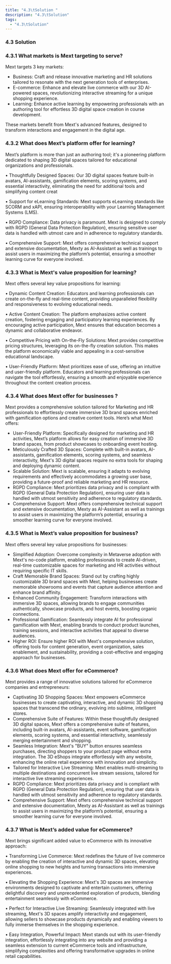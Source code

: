 ```yaml
---
title: "4.3\tSolution "
description: "4.3\tSolution"
tags:
  - "4.3\tSolution"
---
```


### 4.3	Solution

### 4.3.1	What markets is Mext targeting to serve?

Mext targets 3 key markets:

* Business: Craft and release innovative marketing and HR solutions tailored to resonate with the next generation tools of enterprises.
* E-commerce: Enhance and elevate live commerce with our 3D AI-powered spaces, revolutionizing interactive streaming for a unique shopping experience.
* Learning: Enhance active learning by empowering professionals with an authoring tool for effortless 3D digital space creation in course development.

These markets benefit from Mext's advanced features, designed to transform interactions and engagement in the digital age.

### 4.3.2	What does Mext’s platform offer for learning?

Mext’s platform is more than just an authoring tool; it's a pioneering platform dedicated to shaping 3D digital spaces tailored for educational organizations and professionals.

•	Thoughtfully Designed Spaces: Our 3D digital spaces feature built-in avatars, AI-assistants, gamification elements, scoring systems, and essential interactivity, eliminating the need for additional tools and simplifying content creat

•	Support for eLearning Standards: Mext supports eLearning standards like SCORM and xAPI, ensuring interoperability with your Learning Management Systems (LMS).

•	RGPD Compliance: Data privacy is paramount. Mext is designed to comply with RGPD (General Data Protection Regulation), ensuring sensitive user data is handled with utmost care and in adherence to regulatory standards.

•	Comprehensive Support: Mext offers comprehensive technical support and extensive documentation, Mexty as AI-Assistant as well as trainings to assist users in maximizing the platform’s potential, ensuring a smoother learning curve for everyone involved.

### 4.3.3	What is Mext's value proposition for learning?

Mext offers several key value propositions for learning:

•	Dynamic Content Creation: Educators and learning professionals can create on-the-fly and real-time content, providing unparalleled flexibility and responsiveness to evolving educational needs.

•	Active Content Creation: The platform emphasizes active content creation, fostering engaging and participatory learning experiences. By encouraging active participation, Mext ensures that education becomes a dynamic and collaborative endeavor.

•	Competitive Pricing with On-the-Fly Solutions: Mext provides competitive pricing structures, leveraging its on-the-fly creation solution. This makes the platform economically viable and appealing in a cost-sensitive educational landscape.

•	User-Friendly Platform: Mext prioritizes ease of use, offering an intuitive and user-friendly platform. Educators and learning professionals can navigate the tool effortlessly, ensuring a smooth and enjoyable experience throughout the content creation process.

### 4.3.4	What does Mext offer for businesses ?

Mext provides a comprehensive solution tailored for Marketing and HR professionals to effortlessly create immersive 3D brand spaces enriched with gamification options and creative content tools. Here’s what Mext offers:

* User-Friendly Platform: Specifically designed for marketing and HR activities, Mext’s platform allows for easy creation of immersive 3D brand spaces, from product showcases to onboarding event hosting.
* Meticulously Crafted 3D Spaces: Complete with built-in avatars, AI-assistants, gamification elements, scoring systems, and seamless interactivity, Mext's 3D digital spaces require no extra tools for shaping and deploying dynamic content.
* Scalable Solution: Mext is scalable, ensuring it adapts to evolving requirements and effectively accommodates a growing user base, providing a future-proof and reliable marketing and HR resource.
* RGPD Compliance: Mext prioritizes data privacy and is compliant with RGPD (General Data Protection Regulation), ensuring user data is handled with utmost sensitivity and adherence to regulatory standards.
* Comprehensive Support: Mext offers comprehensive technical support and extensive documentation, Mexty as AI-Assistant as well as trainings to assist users in maximizing the platform’s potential, ensuring a smoother learning curve for everyone involved.

### 4.3.5	What is Mext’s value proposition for business?

Mext offers several key value propositions for businesses:

* Simplified Adoption: Overcome complexity in Metaverse adoption with Mext's no-code platform, enabling professionals to create AI-driven, real-time customizable spaces for marketing and HR activities without requiring specific IT skills.
* Craft Memorable Brand Spaces: Stand out by crafting highly customizable 3D brand spaces with Mext, helping businesses create memorable showrooms and events that capture audience attention and enhance brand affinity.
* Enhanced Community Engagement: Transform interactions with immersive 3D spaces, allowing brands to engage communities authentically, showcase products, and host events, boosting organic connections.
* Professional Gamification: Seamlessly integrate AI for professional gamification with Mext, enabling brands to conduct product launches, training sessions, and interactive activities that appeal to diverse audiences.
* Higher ROI: Ensure higher ROI with Mext's comprehensive solution, offering tools for content generation, event organization, sales enablement, and sustainability, providing a cost-effective and engaging approach for businesses.

### 4.3.6	What does Mext offer for eCommerce?

Mext provides a range of innovative solutions tailored for eCommerce companies and entrepreneurs:

* Captivating 3D Shopping Spaces: Mext empowers eCommerce businesses to create captivating, interactive, and dynamic 3D shopping spaces that transcend the ordinary, evolving into sublime, intelligent stores.
* Comprehensive Suite of Features: Within these thoughtfully designed 3D digital spaces, Mext offers a comprehensive suite of features, including built-in avatars, AI-assistants, event software, gamification elements, scoring systems, and essential interactivity, seamlessly merging entertainment and shopping.
* Seamless Integration: Mext's "BUY" button ensures seamless purchases, directing shoppers to your product page without extra integration. The 3D eShops integrate effortlessly with any website, enhancing the online retail experience with innovation and simplicity.
* Tailored for Interactive Live Streaming: Mext enables multi-streaming to multiple destinations and concurrent live stream sessions, tailored for interactive live streaming experiences.
* RGPD Compliance: Mext prioritizes data privacy and is compliant with RGPD (General Data Protection Regulation), ensuring that user data is handled with utmost sensitivity and adherence to regulatory standards.
* Comprehensive Support: Mext offers comprehensive technical support and extensive documentation, Mexty as AI-Assistant as well as trainings to assist users in maximizing the platform’s potential, ensuring a smoother learning curve for everyone involved.

### 4.3.7	What is Mext’s added value for eCommerce?

Mext brings significant added value to eCommerce with its innovative approach:

•	Transforming Live Commerce: Mext redefines the future of live commerce by enabling the creation of interactive and dynamic 3D spaces, elevating online shopping to new heights and turning transactions into immersive experiences.

•	Elevating the Shopping Experience: Mext's 3D spaces are immersive environments designed to captivate and entertain customers, offering delightful discovery and unprecedented exploration of products, blending entertainment seamlessly with eCommerce.

•	Perfect for Interactive Live Streaming: Seamlessly integrated with live streaming, Mext's 3D spaces amplify interactivity and engagement, allowing sellers to showcase products dynamically and enabling viewers to fully immerse themselves in the shopping experience.

•	Easy Integration, Powerful Impact: Mext stands out with its user-friendly integration, effortlessly integrating into any website and providing a seamless extension to current eCommerce tools and infrastructure, simplifying complexities and offering transformative upgrades in online retail capabilities.
